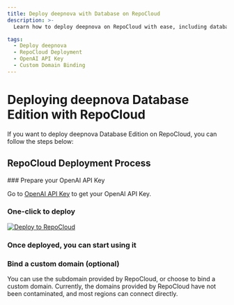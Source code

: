 ```yaml
---
title: Deploy deepnova with Database on RepoCloud
description: >-
  Learn how to deploy deepnova on RepoCloud with ease, including database, authentication and S3 storage service.

tags:
  - Deploy deepnova
  - RepoCloud Deployment
  - OpenAI API Key
  - Custom Domain Binding
---
```


# Deploying deepnova Database Edition with RepoCloud

If you want to deploy deepnova Database Edition on RepoCloud, you can follow the steps below:

## RepoCloud Deployment Process

<Steps>
  ### Prepare your OpenAI API Key

  Go to [OpenAI API Key](https://platform.openai.com/account/api-keys) to get your OpenAI API Key.

  ### One-click to deploy

  [![Deploy to RepoCloud](https://d16t0pc4846x52.cloudfront.net/deploy.svg)](https://repocloud.io/details/?app_id=248)

  ### Once deployed, you can start using it

  ### Bind a custom domain (optional)

  You can use the subdomain provided by RepoCloud, or choose to bind a custom domain. Currently, the domains provided by RepoCloud have not been contaminated, and most regions can connect directly.
</Steps>
